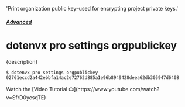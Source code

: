   'Print organization public key–used for encrypting project private keys.'

##### [Advanced](/docs/pro#advanced)
# dotenvx pro settings orgpublickey

<p className="lead">{description}</p>

```sh
$ dotenvx pro settings orgpublickey
02761eccd2a442ebbfa14ac2e72762d885a1e96b8949428deea62db305947d6408
```

<Note>
Watch the [Video Tutorial 📺](https://www.youtube.com/watch?v=SfrD0ycsqTE)
</Note>
